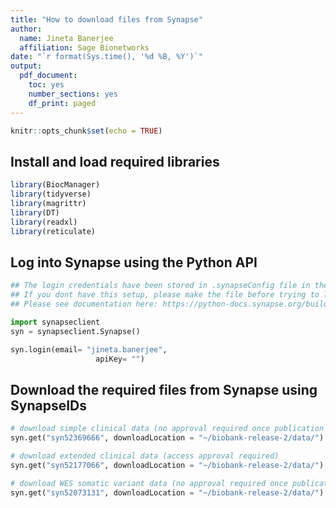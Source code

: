 ```yaml
---
title: "How to download files from Synapse"
author:
  name: Jineta Banerjee
  affiliation: Sage Bionetworks
date: "`r format(Sys.time(), '%d %B, %Y')`"
output:
  pdf_document:
    toc: yes
    number_sections: yes
    df_print: paged
---
```


```r
knitr::opts_chunk$set(echo = TRUE)
```
## Install and load required libraries

```r

library(BiocManager)
library(tidyverse)
library(magrittr)
library(DT)
library(readxl)
library(reticulate) 

```

## Log into Synapse using the Python API

```python

## The login credentials have been stored in .synapseConfig file in the home dir. 
## If you dont have this setup, please make the file before trying to login.
## Please see documentation here: https://python-docs.synapse.org/build/html/index.html

import synapseclient
syn = synapseclient.Synapse()

syn.login(email= "jineta.banerjee",
                   apiKey= "")

```

## Download the required files from Synapse using SynapseIDs

```python

# download simple clinical data (no approval required once publication is online)
syn.get("syn52369666", downloadLocation = "~/biobank-release-2/data/")

# download extended clinical data (access approval required)
syn.get("syn52177066", downloadLocation = "~/biobank-release-2/data/")

# download WES somatic variant data (no approval required once publication is online)
syn.get("syn52073131", downloadLocation = "~/biobank-release-2/data/")
```



